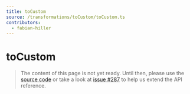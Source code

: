 ```yaml
---
title: toCustom
source: /transformations/toCustom/toCustom.ts
contributors:
  - fabian-hiller
---
```


# toCustom

> The content of this page is not yet ready. Until then, please use the [source code](https://github.com/fabian-hiller/valibot/blob/main/library/src/transformations/toCustom/toCustom.ts) or take a look at [issue #287](https://github.com/fabian-hiller/valibot/issues/287) to help us extend the API reference.
